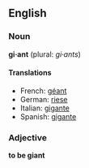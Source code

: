 ==English==

===Noun===
'''gi·ant''' (plural: ''gi·ants'')
====Translations====
*French: [[géant]]
*German: [[riese]]
*Italian: [[gigante]]
*Spanish: [[gigante]]
===Adjective===
'''to be giant'''